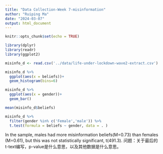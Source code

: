 ```yaml
---
title: "Data Collection-Week 7-misinformation"
author: "Ruiping Ma"
date: "2024-03-07"
output: html_document
---
```


```r
knitr::opts_chunk$set(echo = TRUE)

library(dplyr)
library(readr)
library(ggplot2)

misinfo_d <- read.csv('../data/life-under-lockdown-wave2-extract.csv')
```

```r
misinfo_d %>%
  ggplot(aes(x = beliefs))+
  geom_histogram(bins=6)
```

```r
misinfo_d %>%
  ggplot(aes(x = gender))+
  geom_bar()
```

```r
mean(misinfo_d$beliefs)
```
```r
misinfo_d %>%
  filter(gender %in% c('Female','male')) %>%
  t.test(formula = beliefs ~ gender, data = . )
```


In the sample, males had more misinformation beliefs(M=0.73) than females (M=0.61), but this was not statistically significant, t(491.3).
问题：关于最后的t-text编写，p-value是什么意思，以及其他数据是什么意思。
